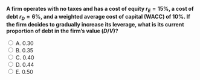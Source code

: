 ::: {.question-block}

<form onsubmit="event.preventDefault(); checkAnswer('module7_mcq_q46')" data-correct-answer="D">
<strong style="display: block;">A firm operates with no taxes and has a cost of equity $r_E = 15\%$, a cost of debt $r_D = 6\%$, and a weighted average cost of capital (WACC) of $10\%$. If the firm decides to gradually increase its leverage, what is its current proportion of debt in the firm’s value ($D/V$)?</strong>

<label><input type="radio" name="module7_mcq_q46" value="A"> A. 0.30</label><br>
<label><input type="radio" name="module7_mcq_q46" value="B"> B. 0.35</label><br>
<label><input type="radio" name="module7_mcq_q46" value="C"> C. 0.40</label><br>
<label><input type="radio" name="module7_mcq_q46" value="D"> D. 0.44</label><br>
<label><input type="radio" name="module7_mcq_q46" value="E"> E. 0.50</label><br>
</form>

<div id="feedback-module7_mcq_q46" class="feedback" data-status="" style="display:none;">
✅ Correct: D.  
The WACC in a no-tax world is a weighted average of debt and equity costs:  
$WACC = (D/V)r_D + (1 - D/V)r_E$.  

Substituting:  
$0.10 = x(0.06) + (1 - x)(0.15)$  
$\Rightarrow 0.10 = 0.06x + 0.15 - 0.15x$  
$\Rightarrow 0.09x = 0.05$  
$\Rightarrow D/V = 0.44$.  

Thus, **44% of the firm’s value is financed by debt**, consistent with a WACC between the cost of equity and the cost of debt.
</div>

:::
